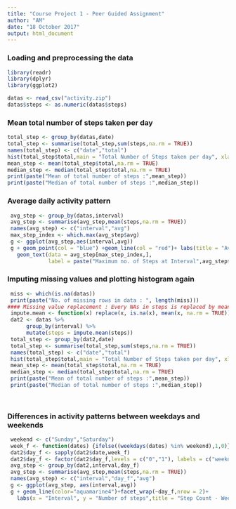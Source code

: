 ---
title: "Course Project 1 - Peer Guided Assignment"
author: "AM"
date: "18 October 2017"
output: html_document
---
### Loading and preprocessing the data
```{r, echo= TRUE,results='hide',message=FALSE,warning=FALSE}
library(readr)
library(dplyr)
library(ggplot2)

datas <- read_csv("activity.zip")
datas$steps <- as.numeric(datas$steps)
```
### Mean total number of steps taken per day

```{r, echo= TRUE}
total_step <- group_by(datas,date)
total_step <- summarise(total_step,sum(steps,na.rm = TRUE))
names(total_step) <- c("date","total")
hist(total_step$total,main = "Total Number of Steps taken per day", xlab = "Number of Steps",ylab = "Frequency")
mean_step <- mean(total_step$total,na.rm = TRUE)
median_step <- median(total_step$total,na.rm = TRUE)
print(paste("Mean of total number of steps :",mean_step))
print(paste("Median of total number of steps :",median_step))
```
### Average daily activity pattern
```{r, echo= TRUE}
 avg_step <- group_by(datas,interval)
 avg_step <- summarise(avg_step,mean(steps,na.rm = TRUE))
 names(avg_step) <- c("interval","avg")
 max_step_index <- which.max(avg_step$avg)
 g <- ggplot(avg_step,aes(interval,avg))  
 g + geom_point(col = "blue") +geom_line(col = "red")+ labs(title = "Average Steps Taken per interval", x = "Interval",y = "Number of Steps")+
   geom_text(data = avg_step[max_step_index,],
             label = paste("Maximum no. of Steps at Interval",avg_step$interval[max_step_index]))
```

### Imputing missing values and plotting histogram again

```{r, echo= TRUE}
 miss <- which(is.na(datas))
 print(paste("No. of missing rows in data : ", length(miss)))
#### Missing value replacement : Every NAs in steps is replaced by mean of no of steps in that date
 impute.mean <- function(x) replace(x, is.na(x), mean(x, na.rm = TRUE))
 dat2 <- datas %>%
      group_by(interval) %>%
      mutate(steps = impute.mean(steps))
 total_step <- group_by(dat2,date)
 total_step <- summarise(total_step,sum(steps,na.rm = TRUE))
 names(total_step) <- c("date","total")
 hist(total_step$total,main = "Total Number of Steps taken per day", xlab = "Number of Steps",ylab = "Frequency")
 mean_step <- mean(total_step$total,na.rm = TRUE)
 median_step <- median(total_step$total,na.rm = TRUE)
 print(paste("Mean of total number of steps :",mean_step))
 print(paste("Median of total number of steps :",median_step))
            
    
```

### Differences in activity patterns between weekdays and weekends

```{r, echo= TRUE}
 weekend <- c("Sunday","Saturday")
 week_f <- function(dates) {ifelse((weekdays(dates) %in% weekend),1,0)}
 dat2$day_f <- sapply(dat2$date,week_f)
 dat2$day_f <- factor(dat2$day_f,levels = c("0","1"), labels = c("weekday","weekend"))
 avg_step <- group_by(dat2,interval,day_f)
 avg_step <- summarise(avg_step,mean(steps,na.rm = TRUE))
 names(avg_step) <- c("interval","day_f","avg") 
 g <- ggplot(avg_step, aes(interval,avg))
 g + geom_line(color="aquamarine4")+facet_wrap(~day_f,nrow = 2)+
   labs(x = "Interval", y = "Number of steps",title = "Step Count - Weekday V/S Weekend")

````


